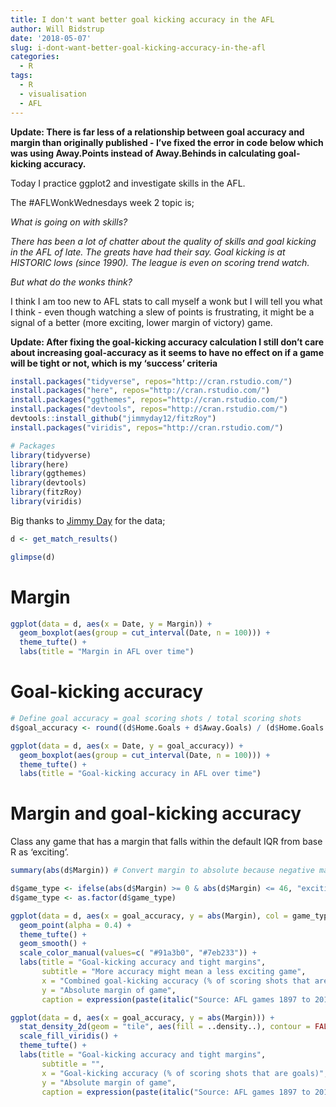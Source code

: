 ```yaml
---
title: I don't want better goal kicking accuracy in the AFL
author: Will Bidstrup
date: '2018-05-07'
slug: i-dont-want-better-goal-kicking-accuracy-in-the-afl
categories:
  - R
tags:
  - R
  - visualisation
  - AFL
---
```


**Update: There is far less of a relationship between goal accuracy and margin than originally published - I've fixed the error in code below which was using Away.Points instead of Away.Behinds in calculating goal-kicking accuracy.**

Today I practice ggplot2 and investigate skills in the AFL.  

The #AFLWonkWednesdays week 2 topic is;   

*What is going on with skills?*

*There has been a lot of chatter about the quality of skills and goal kicking in the AFL of late. The greats have had their say. Goal kicking is at HISTORIC lows (since 1990). The league is even on scoring trend watch.*

*But what do the wonks think?*

I think I am too new to AFL stats to call myself a wonk but I will tell you what I think - even though watching a slew of points is frustrating, it might be a signal of a better (more exciting, lower margin of victory) game.  

**Update: After fixing the goal-kicking accuracy calculation I still don't care about increasing goal-accuracy as it seems to have no effect on if a game will be tight or not, which is my 'success' criteria**  

```r
install.packages("tidyverse", repos="http://cran.rstudio.com/")
install.packages("here", repos="http://cran.rstudio.com/")
install.packages("ggthemes", repos="http://cran.rstudio.com/")
install.packages("devtools", repos="http://cran.rstudio.com/")
devtools::install_github("jimmyday12/fitzRoy")
install.packages("viridis", repos="http://cran.rstudio.com/")
```

```r
# Packages
library(tidyverse)
library(here)
library(ggthemes)
library(devtools)
library(fitzRoy)
library(viridis)

```

Big thanks to [Jimmy Day](https://twitter.com/jamesday87) for the data;

```r
d <- get_match_results()
```

```r
glimpse(d)
```

# Margin

```r
ggplot(data = d, aes(x = Date, y = Margin)) +
  geom_boxplot(aes(group = cut_interval(Date, n = 100))) +
  theme_tufte() +
  labs(title = "Margin in AFL over time")
```

# Goal-kicking accuracy

```r
# Define goal accuracy = goal scoring shots / total scoring shots
d$goal_accuracy <- round((d$Home.Goals + d$Away.Goals) / (d$Home.Goals + d$Away.Goals + d$Home.Behinds + d$Away.Behinds), digits = 2)
```

```r
ggplot(data = d, aes(x = Date, y = goal_accuracy)) +
  geom_boxplot(aes(group = cut_interval(Date, n = 100))) +
  theme_tufte() +
  labs(title = "Goal-kicking accuracy in AFL over time")
```


# Margin and goal-kicking accuracy

Class any game that has a margin that falls within the default IQR from base R as 'exciting'.  

```r
summary(abs(d$Margin)) # Convert margin to absolute because negative margin doesn't make sense to me in this context
```

```r
d$game_type <- ifelse(abs(d$Margin) >= 0 & abs(d$Margin) <= 46, "exciting", "boring") # Use ranges from summary
d$game_type <- as.factor(d$game_type)
```


```r
ggplot(data = d, aes(x = goal_accuracy, y = abs(Margin), col = game_type)) +
  geom_point(alpha = 0.4) +
  theme_tufte() +
  geom_smooth() +
  scale_color_manual(values=c( "#91a3b0", "#7eb233")) +
  labs(title = "Goal-kicking accuracy and tight margins",
       subtitle = "More accuracy might mean a less exciting game",
       x = "Combined goal-kicking accuracy (% of scoring shots that are goals from both sides)",
       y = "Absolute margin of game",
       caption = expression(paste(italic("Source: AFL games 1897 to 2018 c/o fitzRoy package"))))
```


```r
ggplot(data = d, aes(x = goal_accuracy, y = abs(Margin))) +
  stat_density_2d(geom = "tile", aes(fill = ..density..), contour = FALSE)+
  scale_fill_viridis() +
  theme_tufte() +
  labs(title = "Goal-kicking accuracy and tight margins",
       subtitle = "",
       x = "Goal-kicking accuracy (% of scoring shots that are goals)",
       y = "Absolute margin of game",
       caption = expression(paste(italic("Source: AFL games 1897 to 2018 c/o fitzRoy package"))))
```


